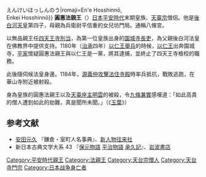 {{no footnotes|time=2013-09-10T15:04:48+00:00}}
{{japanese|japanese=円恵法親王|kana=えんえほっしんのう{{`}}<br />えんけいほっしんのう|romaji=En'e Hosshinnō, <br />Enkei Hosshinnō}}
'''圓惠法親王'''（{{bd|1152年|（仁平二年）|1184年|1月3日（壽永二年十一月十九）|catIdx=Y圓}}）[[日本|日本]][[平安時代|平安時代]]末期皇族、[[天臺宗|天臺宗]]僧侶。他是[[後白河天皇|後白河天皇]]第四子，母親為兵衛尉平信重的女兒坊門局。通稱八條宮。

以無品親王任[[四天王寺|四天王寺]][[別当|別当]]，為第一位皇族出身的[[園城寺|園城寺]][[長吏|長吏]]，為父親後白河法皇在佛教界中提供支持。1180年（[[治承|治承]]四年）[[以仁王舉兵|以仁王舉兵]]的時候，[[以仁王|以仁王]]出奔園城寺，[[平家|平家]]懷疑圓惠法親王與以仁王是一黨，將其逮捕，並終止了四天王寺檢校的職務。

此後隨伺候法皇身邊。1184年，[[源義仲|源義仲]][[法住寺合戰|攻擊法住寺殿]]時率兵抵抗，戰敗逃跑，在華山寺附近被射殺。

身為皇族的圓惠法親王以及[[天臺座主|天臺座主]][[明雲|明雲]]的被殺，令[[九條兼實|九條兼實]]感嘆道：「如此高貴的僧人遭到如此的劫難，真是聞所未聞。」（《[[玉葉|玉葉]]》）

== 参考文献 ==
*[[安田元久|安田元久]] 『鎌倉・室町人名事典』、[[新人物往来社|新人物往来社]]
* 新日本古典文学大系 43 『[[保元物語|保元物語]] [[平治物語|平治物語]] [[承久記|承久記]]』、[[岩波書店|岩波書店]]

[[Category:平安時代親王|Category:平安時代親王]]
[[Category:法親王|Category:法親王]]
[[Category:天台宗僧人|Category:天台宗僧人]]
[[Category:天台寺門宗|Category:天台寺門宗]]
[[Category:日本战争身亡者|Category:日本战争身亡者]]